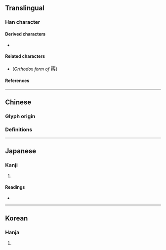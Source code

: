 {{also|𡩋|甯}}
{{character info/new}}
==Translingual==

===Han character===
{{Han char|rn=40|rad=宀|as=10|sn=13|four=30447|canj=JPHB|ids=⿱宓冉}}

====Derived characters====
* {{l|mul|[[𤀑]], [[𣜏]]}}

====Related characters====
* {{l|mul|[[甯]]}} (''Orthodox form of'' <big>寗</big>)

====References====
{{Han ref|kx=0289.250|dkj=07255|dj=0573.160|hdz=20946.100|uh=5BD7}}

----

==Chinese==

===Glyph origin===
{{Han etym}}

===Definitions===
{{zh-see|甯|v}}

----

==Japanese==

===Kanji===
{{ja-kanji|grade=|rs=宀10}}

# {{rfdef|ja|sort=宀10}}

====Readings====
* {{ja-readings|on=[[ねい]] (nei), [[にゅう]] (nyū)|kun=[[ねがい]] (negai)}}

----

==Korean==

===Hanja===
{{ko-hanja|hangeul=녕|rv=nyeong|mr=nyŏng}}

# {{rfdef|ko|sort=宀10}}